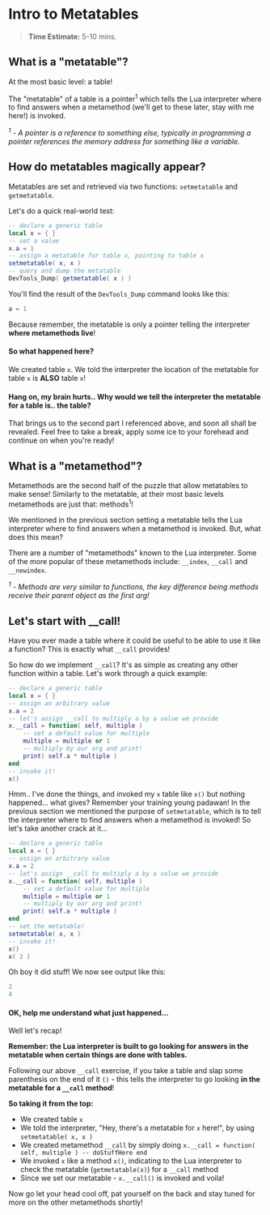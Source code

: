 # Intro to Metatables

> **Time Estimate:** 5-10 mins.

## What is a "metatable"?

At the most basic level: a table!

The "metatable" of a table is a pointer<sup>1</sup> which tells the Lua interpreter where to find answers when a metamethod (we'll get to these later, stay with me here!) is invoked.

*<sup>1</sup> - A pointer is a reference to something else, typically in programming a pointer references the memory address for something like a variable.*

## How do metatables magically appear?

Metatables are set and retrieved via two functions: `setmetatable` and `getmetatable`.

Let's do a quick real-world test:
```lua
-- declare a generic table
local x = { }
-- set a value
x.a = 1
-- assign a metatable for table x, pointing to table x
setmetatable( x, x )
-- query and dump the metatable
DevTools_Dump( getmetatable( x ) )
```

You'll find the result of the `DevTools_Dump` command looks like this:
```lua
a = 1
```

Because remember, the metatable is only a pointer telling the interpreter **where metamethods live**!

#### So what happened here?

We created table `x`. We told the interpreter the location of the metatable for table `x` is **ALSO** table `x`!

#### Hang on, my brain hurts.. Why would we tell the interpreter the metatable for a table is.. the table?

That brings us to the second part I referenced above, and soon all shall be revealed. Feel free to take a break, apply some ice to your forehead and continue on when you're ready!

## What is a "metamethod"?

Metamethods are the second half of the puzzle that allow metatables to make sense! Similarly to the metatable, at their most basic levels metamethods are just that: methods<sup>1</sup>!

We mentioned in the previous section setting a metatable tells the Lua interpreter where to find answers when a metamethod is invoked. But, what does this mean?

There are a number of "metamethods" known to the Lua interpreter. Some of the more popular of these metamethods include: `__index`, `__call` and `__newindex`.

*<sup>1</sup> - Methods are very similar to functions, the key difference being methods receive their parent object as the first arg!*

## Let's start with __call!

Have you ever made a table where it could be useful to be able to use it like a function? This is exactly what `__call` provides!

So how do we implement `__call`? It's as simple as creating any other function within a table. Let's work through a quick example:
```lua
-- declare a generic table
local x = { }
-- assign an arbitrary value
x.a = 2
-- let's assign __call to multiply a by a value we provide
x.__call = function( self, multiple )
    -- set a default value for multiple
    multiple = multiple or 1
    -- multiply by our arg and print!
    print( self.a * multiple )
end
-- invoke it!
x()
```

Hmm.. I've done the things, and invoked my `x` table like `x()` but nothing happened... what gives? Remember your training young padawan! In the previous section we mentioned the purpose of `setmetatable`, which is to tell the interpreter where to find answers when a metamethod is invoked! So let's take another crack at it...
```lua
-- declare a generic table
local x = { }
-- assign an arbitrary value
x.a = 2
-- let's assign __call to multiply a by a value we provide
x.__call = function( self, multiple )
    -- set a default value for multiple
    multiple = multiple or 1
    -- multiply by our arg and print!
    print( self.a * multiple )
end
-- set the metatable!
setmetatable( x, x )
-- invoke it!
x()
x( 2 )
```

Oh boy it did stuff! We now see output like this:
```lua
2
4
```

#### OK, help me understand what just happened...

Well let's recap!

**Remember: the Lua interpreter is built to go looking for answers in the metatable when certain things are done with tables.**

Following our above `__call` exercise, if you take a table and slap some parenthesis on the end of it `()` - this tells the interpreter to go looking **in the metatable for a `__call` method**!

**So taking it from the top:**
* We created table `x`
* We told the interpreter, "Hey, there's a metatable for `x` here!", by using `setmetatable( x, x )`
* We created metamethod `__call` by simply doing `x.__call = function( self, multiple ) -- doStuffHere end`
* We invoked `x` like a method `x()`, indicating to the Lua interpreter to check the metatable (`getmetatable(x)`) for a `__call` method
* Since we set our metatable - `x.__call()` is invoked and voila!

Now go let your head cool off, pat yourself on the back and stay tuned for more on the other metamethods shortly!
